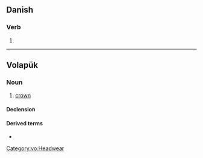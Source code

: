 {{also|Kron|krön|kron-}}
==Danish==

===Verb===
{{head|da|verb form}}

# {{imperative of|da|krone}}

----

==Volapük==

===Noun===
{{vo-noun}}

# [[crown]]

====Declension====
{{vo-decl-noun}}

====Derived terms====
* {{l|vo|kronön}}

[[Category:vo:Headwear]]